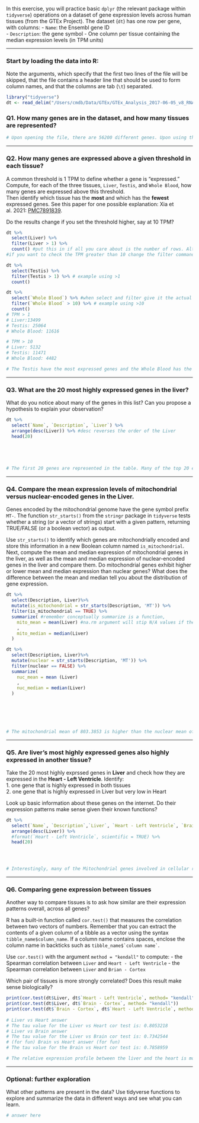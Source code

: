 In this exercise, you will practice basic `dplyr` (the relevant package within `tidyverse`) operations on a dataset of gene expression levels across human tissues (from the GTEx Project). The dataset (`dt`) has one row per gene, with columns:
-   `Name`: the Ensembl gene ID\
-   `Description`: the gene symbol
-   One column per tissue containing the median expression levels (in TPM units)

------------------------------------------------------------------------

### Start by loading the data into R:

Note the arguments, which specify that the first two lines of the file will be skipped, that the file contains a header line that should be used to form column names, and that the columns are tab (`\t`) separated.

```r
library("tidyverse")
dt <- read_delim("/Users/cmdb/Data/GTEx/GTEx_Analysis_2017-06-05_v8_RNASeQCv1.1.9_gene_median_tpm.gct.gz", skip = 2, col_names = TRUE, delim = "\t")
```

### Q1. How many genes are in the dataset, and how many tissues are represented?

```r

# Upon opening the file, there are 56200 different genes. Upon using the head(dt) command or the colnames(dt), we were able to verify that 2 columns are not associated with the tissue type. Therefore there are 54 different tissues represented.


```

------------------------------------------------------------------------

### Q2. How many genes are expressed above a given threshold in each tissue?

A common threshold is 1 TPM to define whether a gene is "expressed."\
Compute, for each of the three tissues, `Liver`, `Testis`, and `Whole Blood`, how many genes are expressed above this threshold.\
Then identify which tissue has the **most** and which has the **fewest** expressed genes. See this paper for one possible explanation: Xia et al. 2021: [PMC7891839](https://pmc.ncbi.nlm.nih.gov/articles/PMC7891839/).

Do the results change if you set the threshold higher, say at 10 TPM?

```r

dt %>%
  select(Liver) %>%
  filter(Liver > 1) %>%
  count() #put this in if all you care about is the number of rows. Although if you just did the filter it would also output the rows because that is a natural property of the command output
#if you want to check the TPM greater than 10 change the filter command to filter(`Tissue Type` > 10) %>% count()

dt %>%
  select(Testis) %>%
  filter(Testis > 1) %>% # example using >1
  count()

dt %>%
  select(`Whole Blood`) %>% #when select and filter give it the actual name by using backticks, not just the string name (no quotes, you need backticks)
  filter(`Whole Blood` > 10) %>% # example using >10
  count()
# TPM > 1
# Liver:13499             
# Testis: 25064         
# Whole Blood: 11616

# TPM > 10
# Liver: 5132            
# Testis: 11471        
# Whole Blood: 4482

# The Testis have the most expressed genes and the Whole Blood has the least based on the number of genes recorded above a TPM threshold of 1 and 10. This can be explained by the Testis' largest natural expression of its genes compared to any other tissue in the mammalian body. One explanation for this expression pattern is the minimization of mutations to the DNA and maintenence of DNA integrity during spermatogenesis. 

```

------------------------------------------------------------------------

### Q3. What are the 20 most highly expressed genes in the liver?

What do you notice about many of the genes in this list? Can you propose a hypothesis to explain your observation?

```r

dt %>%
  select(`Name`, `Description`, `Liver`) %>%
  arrange(desc(Liver)) %>% #desc reverses the order of the Liver
  head(20)


  
  

# The first 20 genes are represented in the table. Many of the top 20 expressed genes are mitochondrial genes, and because the Liver plays an integral role in metabolism, it makes sense that there is upregulated mitochondrial activity.

```

------------------------------------------------------------------------

### Q4. Compare the mean expression levels of mitochondrial versus nuclear-encoded genes in the Liver.

Genes encoded by the mitochondrial genome have the gene symbol prefix `MT-`. The function `str_starts()` from the `stringr` package in `tidyverse` tests whether a string (or a vector of strings) start with a given pattern, returning TRUE/FALSE (or a boolean vector) as output.

Use `str_starts()` to identify which genes are mitochondrially encoded and store this information in a new Boolean column named `is_mitochondrial`. Next, compute the mean and median expression of mitochondrial genes in the liver, as well as the mean and median expression of nuclear-encoded genes in the liver and compare them. Do mitochondrial genes exhibit higher or lower mean and median expression than nuclear genes? What does the difference between the mean and median tell you about the distribution of gene expression.

```r

dt %>%
  select(Description, Liver)%>%
  mutate(is_mitochondrial = str_starts(Description, 'MT')) %>%
  filter(is_mitochondrial == TRUE) %>%
  summarize( #remember conceptually summarize is a function, 
    mito_mean = mean(Liver) #na.rm argument will stip N/A values if they exist
    ,
    mito_median = median(Liver)
  )

dt %>% 
  select(Description, Liver)%>%
  mutate(nuclear = str_starts(Description, 'MT')) %>%
  filter(nuclear == FALSE) %>%
  summarize( 
    nuc_mean = mean (Liver)
    ,
    nuc_median = median(Liver)
  )
  
  
  
  


# The mitochondrial mean of 803.3853 is higher than the nuclear mean of 8.23295. However, the mitochondrial and nuclear genes share a median of 0. This means there is a small subset of mitochondrial genes that are very highly expressed that are skewing the mitochondrial datas' average.
```

------------------------------------------------------------------------

### Q5. Are liver’s most highly expressed genes also highly expressed in another tissue?

Take the 20 most highly exprssed genes in **Liver** and check how they are expressed in the **Heart - Left Ventricle**. Identify:\
1. one gene that is highly expressed in both tissues\
2. one gene that is highly expressed in Liver but very low in Heart

Look up basic information about these genes on the internet. Do their expression patterns make sense given their known functions?

```r

dt %>%
  select(`Name`, `Description`,`Liver`, `Heart - Left Ventricle`, `Brain - Cortex`) %>%
  arrange(desc(Liver)) %>%
  #format(`Heart - Left Ventricle`, scientific = TRUE) %>%
  head(20)
  



# Interestingly, many of the Mitochondrial genes involved in cellular respiration have similar expression patterns (ie MT-DN4 has 58775.30 in the liver and 66015.70 in the heart) in the liver and the heart. This makes sense as the tissue functions for both the heart and liver are extremely metabolically active and require a constant supply of ATP. One gene that is differentially expressed is the albumin (ALB) gene. Albumin is the most abundant protein in the blood plasma, and the organ that is partially responsible for blood component secretion and regulation is the liver. The heart is simply responsible for pumping blood, not synthesizing blood components, therefore the albumin gene is minimally expressed.
```

------------------------------------------------------------------------

### Q6. Comparing gene expression between tissues

Another way to compare tissues is to ask how similar are their expression patterns overall, across all genes?

R has a built-in function called `cor.test()` that measures the correlation between two vectors of numbers. Remember that you can extract the contents of a given column of a tibble as a vector using the syntax `tibble_name$column_name`. If a column name contains spaces, enclose the column name in backticks such as `` tibble_name$`column name` ``.

Use `cor.test()` with the argument `method = "kendall"` to compute: - the Spearman correlation between `Liver` and `Heart - Left Ventricle` - the Spearman correlation between `Liver` and `Brian - Cortex`

Which pair of tissues is more strongly correlated? Does this result make sense biologically?

```r

 

print(cor.test(dt$Liver, dt$`Heart - Left Ventricle`, method= "kendall"))
print(cor.test(dt$Liver, dt$`Brain - Cortex`, method= "kendall"))
print(cor.test(dt$`Brain - Cortex`, dt$`Heart - Left Ventricle`, method= "kendall" ))
  
# Liver vs Heart answer
# The tau value for the Liver vs Heart cor test is: 0.8053218 
# Liver vs Brain answer
# The tau value for the Liver vs Brain cor test is: 0.7342544
# (for fun) Brain vs Heart answer (for fun)
# The tau value for the Brain vs Heart cor test is: 0.7858959

# The relative expression profile between the liver and the heart is more closely related than the expression profile between the liver and the brain. This is likely due to the biological similarity of the functions of each organ compared to one another. The liver and the heart are strongly related to the vascular system, potentially sharing gene expression patterns related to this function. Whereas the brain is vascularized, but not to the same degree. 
```

------------------------------------------------------------------------

### Optional: further exploration

What other patterns are present in the data? Use tidyverse functions to explore and summarize the data in different ways and see what you can learn.

```r
# answer here
```
